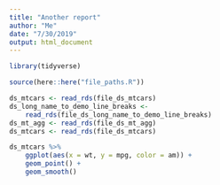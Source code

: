 ```yaml
---
title: "Another report"
author: "Me"
date: "7/30/2019"
output: html_document
---
```


```r
library(tidyverse)

source(here::here("file_paths.R"))
```

```r
ds_mtcars <- read_rds(file_ds_mtcars)
ds_long_name_to_demo_line_breaks <- 
	read_rds(file_ds_long_name_to_demo_line_breaks)
ds_mt_agg <- read_rds(file_ds_mt_agg)
ds_mtcars <- read_rds(file_ds_mtcars)
```

```r
ds_mtcars %>% 
	ggplot(aes(x = wt, y = mpg, color = am)) + 
	geom_point() + 
	geom_smooth()
```

